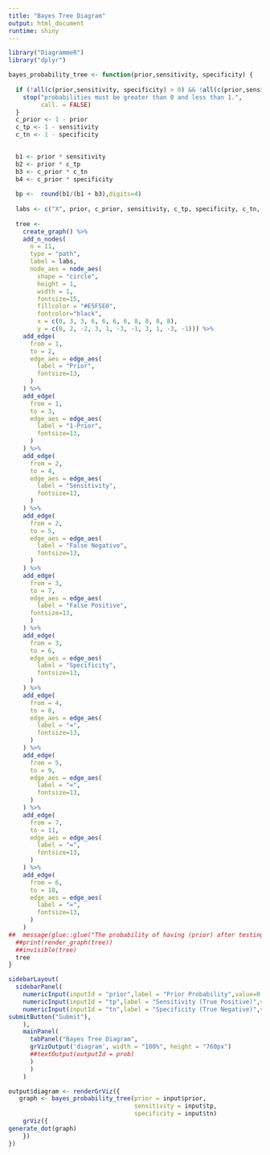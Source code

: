 ---
title: "Bayes Tree Diagram"
output: html_document
runtime: shiny
---

```{r setup, include=FALSE}

library("DiagrammeR") 
library("dplyr")

bayes_probability_tree <- function(prior,sensitivity, specificity) {
  
  if (!all(c(prior,sensitivity, specificity) > 0) && !all(c(prior,sensitivity, specificity) < 1)) {
    stop("probabilities must be greater than 0 and less than 1.",
         call. = FALSE)
  }
  c_prior <- 1 - prior
  c_tp <- 1 - sensitivity
  c_tn <- 1 - specificity
  

  b1 <- prior * sensitivity
  b2 <- prior * c_tp
  b3 <- c_prior * c_tn
  b4 <- c_prior * specificity
  
  bp <-  round(b1/(b1 + b3),digits=4)
  
  labs <- c("X", prior, c_prior, sensitivity, c_tp, specificity, c_tn, b1, b2, b4, b3)
  
  tree <-
    create_graph() %>%
    add_n_nodes(
      n = 11,
      type = "path",
      label = labs,
      node_aes = node_aes(
        shape = "circle",
        height = 1,
        width = 1,
        fontsize=15,
        fillcolor = "#E5F5E0",
        fontcolor="black",
        x = c(0, 3, 3, 6, 6, 6, 6, 8, 8, 8, 8),
        y = c(0, 2, -2, 3, 1, -3, -1, 3, 1, -3, -1))) %>% 
    add_edge(
      from = 1,
      to = 2,
      edge_aes = edge_aes(
        label = "Prior",
        fontsize=13,
      )
    ) %>% 
    add_edge(
      from = 1, 
      to = 3,
      edge_aes = edge_aes(
        label = "1-Prior",
        fontsize=13,
      )
    ) %>% 
    add_edge(
      from = 2,
      to = 4,
      edge_aes = edge_aes(
        label = "Sensitivity",
        fontsize=13,
      )
    ) %>% 
    add_edge(
      from = 2,
      to = 5,
      edge_aes = edge_aes(
        label = "False Negative",
        fontsize=13,
      )
    ) %>% 
    add_edge(
      from = 3,
      to = 7,
      edge_aes = edge_aes(
        label = "False Positive",
      fontsize=13,
      )
    ) %>% 
    add_edge(
      from = 3,
      to = 6,
      edge_aes = edge_aes(
        label = "Specificity",
        fontsize=13,
      )
    ) %>% 
    add_edge(
      from = 4,
      to = 8,
      edge_aes = edge_aes(
        label = "=",
        fontsize=13,
      )
    ) %>% 
    add_edge(
      from = 5,
      to = 9,
      edge_aes = edge_aes(
        label = "=",
        fontsize=13,
      )
    ) %>% 
    add_edge(
      from = 7,
      to = 11,
      edge_aes = edge_aes(
        label = "=",
        fontsize=13,
      )
    ) %>% 
    add_edge(
      from = 6,
      to = 10,
      edge_aes = edge_aes(
        label = "=",
        fontsize=13,
      )
    ) 
##  message(glue::glue("The probability of having (prior) after testing positive is {bp}"))
  ##print(render_graph(tree))
  ##invisible(tree)
  tree
}

```

```{r probability-module-setup,echo=FALSE}
sidebarLayout(
  sidebarPanel(
    numericInput(inputId = "prior",label = "Prior Probability",value=0.05,min = 0,max = 1,step = 0.01),
    numericInput(inputId = "tp",label = "Sensitivity (True Positive)",value=0.95,min = 0,max = 1,step = 0.01),
    numericInput(inputId = "tn",label = "Specificity (True Negative)",value=0.9,min = 0,max = 1,step = 0.01),
submitButton("Submit"),
    ),
    mainPanel(
      tabPanel("Bayes Tree Diagram",
      grVizOutput('diagram', width = "100%", height = "760px")
      ##textOutput(outputId = prob)
      )
      )
    )

output$diagram <- renderGrViz({
   graph <- bayes_probability_tree(prior = input$prior, 
                                   sensitivity = input$tp,
                                   specificity = input$tn)
    grViz({
generate_dot(graph)
    })
})


```
